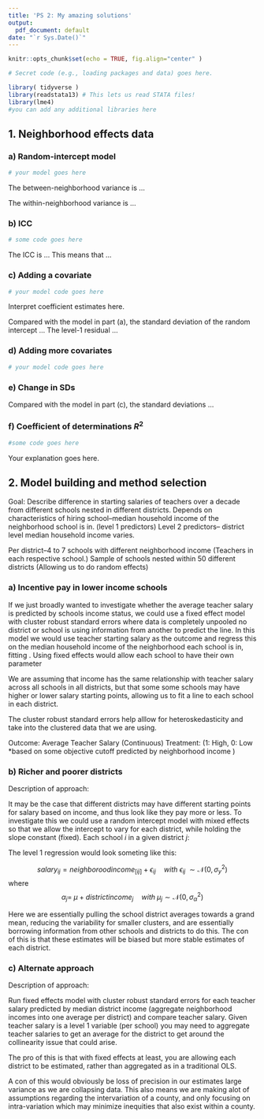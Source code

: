 ```yaml
---
title: 'PS 2: My amazing solutions'
output:
  pdf_document: default
date: "`r Sys.Date()`"
---
```



```r
knitr::opts_chunk$set(echo = TRUE, fig.align="center" )

# Secret code (e.g., loading packages and data) goes here.

library( tidyverse )
library(readstata13) # This lets us read STATA files!
library(lme4)
#you can add any additional libraries here

```


## 1. **Neighborhood effects data**

### a) Random-intercept model

```r
# your model goes here
```

The between-neighborhood variance is ... 

The within-neighborhood variance is ... 

### b) ICC 

```r
# some code goes here
```

The ICC is ... This means that ... 

### c) Adding a covariate 
```r
# your model code goes here
```

Interpret coefficient estimates here. 

Compared with the model in part (a), the standard deviation of the random intercept ... The level-1 residual ... 

### d) Adding more covariates

```r
# your model code goes here
```

### e) Change in SDs 

Compared with the model in part (c), the standard deviations ... 

### f) Coefficient of determinations $R^2$ 
```r
#some code goes here
```

Your explanation goes here.


\newpage
## 2. **Model building and method selection**

Goal: Describe difference in starting salaries of teachers over a decade from different schools nested in different districts. Depends on characteristics of hiring school--median household income of the neighborhood school is in. (level 1 predictors)
Level 2 predictors-- district level median household income varies.

Per district--4 to 7 schools with different neighborhood income  (Teachers in each respective school.)
Sample of schools nested within 50 different districts (Allowing us to do random effects)

### a) Incentive pay in lower income schools

If we just broadly wanted to investigate whether the average teacher salary is predicted by schools income status, we could use a fixed effect model with cluster robust standard errors where data is completely unpooled no district or school is using information from another to predict the line. 
In this model we would use teacher starting salary as the outcome and regress this on the median household income of the neighborhood each school is in, fitting . Using fixed effects would allow each school to have their own parameter

We are assuming that income has the same relationship with teacher salary across all schools in all districts, but that some some schools may have higher or lower salary starting points, allowing us to fit a line to each school in each district.

The cluster robust standard errors help alllow for heteroskedasticity and take into the clustered data that we are using. 

Outcome: Average Teacher Salary (Continuous) 
Treatment: (1: High, 0: Low *based on some objective cutoff predicted by neighborhood income )

### b) Richer and poorer districts

Description of approach:

It may be the case that different districts may have different starting points for salary based on income, and thus look like they pay more or less. To investigate this we could use a random intercept model with mixed effects so that we allow the intercept to vary for each district, while holding the slope constant (fixed). Each school $i$ in a given district $j$: 

The level 1 regression would look someting like this: 

$$salary_{ij} = neighboroodincome_[ij] + \epsilon_{ij}\quad with \ \epsilon_{ij}\; \sim \mathcal{N}(0, \sigma^2_y)$$
where $$\alpha_j=\; \mu + districtincome_j \quad with \; \mu_j \sim \mathcal{N}(0, \sigma^2_\alpha)$$


Here we are essentially pulling the school district averages towards a grand mean, reducing the variability for smaller clusters, and are essentially borrowing information from other schools and districts to do this. 
The con of this is that these estimates will be biased but more stable estimates of each district. 

### c) Alternate approach


Description of approach:

Run fixed effects model with cluster robust standard errors for each teacher salary predicted by median district income (aggregate neighborhood incomes into one average per district) and compare teacher salary. Given teacher salary is a level 1 variable (per school) you may need to aggregate teacher salaries to get an average for the district to get around the collinearity issue that could arise. 

The pro of this is that with fixed effects at least, you are allowing each district to be estimated, rather than aggregated as in a traditional OLS. 

A con of this would obviously be loss of precision in our estimates large variance as we are collapsing data. This also means we are making alot of assumptions regarding the intervariation of a county, and only focusing on intra-variation which may minimize inequities that also exist within a county. 






